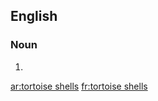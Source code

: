 ==English==

===Noun===
{{head|en|noun plural form}}

# {{plural of|tortoise shell|lang=en}}

[[ar:tortoise shells]]
[[fr:tortoise shells]]